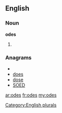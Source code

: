 ==English==

===Noun===
'''odes'''

# {{plural of|[[ode]]}}

===Anagrams===
* {{alphagram|deos}}
* [[does#English|does]]
* [[dose#English|dose]]
* [[SOED#English|SOED]]

[[Category:English plurals]]

[[ar:odes]]
[[fr:odes]]
[[my:odes]]